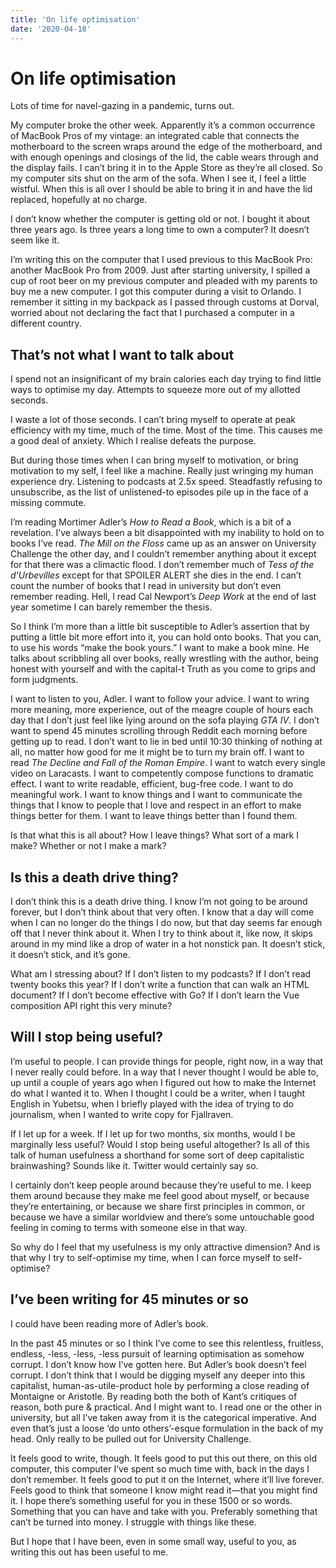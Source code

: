 ```yaml
---
title: 'On life optimisation'
date: '2020-04-18'
---
```


# On life optimisation
Lots of time for navel-gazing in a pandemic, turns out.

My computer broke the other week. Apparently it’s a common occurrence of MacBook Pros of my vintage: an integrated cable that connects the motherboard to the screen wraps around the edge of the motherboard, and with enough openings and closings of the lid, the cable wears through and the display fails. I can’t bring it in to the Apple Store as they’re all closed. So my computer sits shut on the arm of the sofa. When I see it, I feel a little wistful. When this is all over I should be able to bring it in and have the lid replaced, hopefully at no charge.

I don’t know whether the computer is getting old or not. I bought it about three years ago. Is three years a long time to own a computer? It doesn’t seem like it.

I’m writing this on the computer that I used previous to this MacBook Pro: another MacBook Pro from 2009. Just after starting university, I spilled a cup of root beer on my previous computer and pleaded with my parents to buy me a new computer. I got this computer during a visit to Orlando. I remember it sitting in my backpack as I passed through customs at Dorval, worried about not declaring the fact that I purchased a computer in a different country.

## That’s not what I want to talk about
I spend not an insignificant of my brain calories each day trying to find little ways to optimise my day. Attempts to squeeze more out of my allotted seconds.

I waste a lot of those seconds. I can’t bring myself to operate at peak efficiency with my time, much of the time. Most of the time. This causes me a good deal of anxiety. Which I realise defeats the purpose.

But during those times when I can bring myself to motivation, or bring motivation to my self, I feel like a machine. Really just wringing my human experience dry. Listening to podcasts at 2.5x speed. Steadfastly refusing to unsubscribe, as the list of unlistened-to episodes pile up in the face of a missing commute.

I’m reading Mortimer Adler’s _How to Read a Book_, which is a bit of a revelation. I’ve always been a bit disappointed with my inability to hold on to books I’ve read. _The Mill on the Floss_ came up as an answer on University Challenge the other day, and I couldn’t remember anything about it except for that there was a climactic flood. I don’t remember much of _Tess of the d’Urbevilles_ except for that SPOILER ALERT she dies in the end. I can’t count the number of books that I read in university but don’t even remember reading. Hell, I read Cal Newport’s _Deep Work_ at the end of last year sometime I can barely remember the thesis.

So I think I’m more than a little bit susceptible to Adler’s assertion that by putting a little bit more effort into it, you can hold onto books. That you can, to use his words “make the book yours.” I want to make a book mine. He talks about scribbling all over books, really wrestling with the author, being honest with yourself and with the capital-t Truth as you come to grips and form judgments.

I want to listen to you, Adler. I want to follow your advice. I want to wring more meaning, more experience, out of the meagre couple of hours each day that I don’t just feel like lying around on the sofa playing _GTA IV_. I don’t want to spend 45 minutes scrolling through Reddit each morning before getting up to read. I don’t want to lie in bed until 10:30 thinking of nothing at all, no matter how good for me it might be to turn my brain off. I want to read _The Decline and Fall of the Roman Empire_. I want to watch every single video on Laracasts. I want to competently compose functions to dramatic effect. I want to write readable, efficient, bug-free code. I want to do meaningful work. I want to know things and I want to communicate the things that I know to people that I love and respect in an effort to make things better for them. I want to leave things better than I found them.

Is that what this is all about? How I leave things? What sort of a mark I make? Whether or not I make a mark?

## Is this a death drive thing?
I don’t think this is a death drive thing. I know I’m not going to be around forever, but I don’t think about that very often. I know that a day will come when I can no longer do the things I do now, but that day seems far enough off that I never think about it. When I try to think about it, like now, it skips around in my mind like a drop of water in a hot nonstick pan. It doesn’t stick, it doesn’t stick, and it’s gone.

What am I stressing about? If I don’t listen to my podcasts? If I don’t read twenty books this year? If I don’t write a function that can walk an HTML document? If I don’t become effective with Go? If I don’t learn the Vue composition API right this very minute?

## Will I stop being useful?
I’m useful to people. I can provide things for people, right now, in a way that I never really could before. In a way that I never thought I would be able to, up until a couple of years ago when I figured out how to make the Internet do what I wanted it to. When I thought I could be a writer, when I taught English in Yubetsu, when I briefly played with the idea of trying to do journalism, when I wanted to write copy for Fjallraven.

If I let up for a week. If I let up for two months, six months, would I be marginally less useful? Would I stop being useful altogether? Is all of this talk of human usefulness a shorthand for some sort of deep capitalistic brainwashing? Sounds like it. Twitter would certainly say so.

I certainly don’t keep people around because they’re useful to me. I keep them around because they make me feel good about myself, or because they’re entertaining, or because we share first principles in common, or because we have a similar worldview and there’s some untouchable good feeling in coming to terms with someone else in that way.

So why do I feel that my usefulness is my only attractive dimension? And is that why I try to self-optimise my time, when I can force myself to self-optimise?

## I’ve been writing for 45 minutes or so
I could have been reading more of Adler’s book.

In the past 45 minutes or so I think I’ve come to see this relentless, fruitless, endless, -less, -less, -less pursuit of learning optimisation as somehow corrupt. I don’t know how I’ve gotten here. But Adler’s book doesn’t feel corrupt. I don’t think that I would be digging myself any deeper into this capitalist, human-as-utile-product hole by performing a close reading of Montaigne or Aristotle. By reading both the both of Kant’s critiques of reason, both pure & practical. And I might want to. I read one or the other in university, but all I’ve taken away from it is the categorical imperative. And even that’s just a loose ‘do unto others’-esque formulation in the back of my head. Only really to be pulled out for University Challenge.

It feels good to write, though. It feels good to put this out there, on this old computer, this computer I’ve spent so much time with, back in the days I don’t remember. It feels good to put it on the Internet, where it’ll live forever. Feels good to think that someone I know might read it—that you might find it. I hope there’s something useful for you in these 1500 or so words. Something that you can have and take with you. Preferably something that can’t be turned into money. I struggle with things like these.

But I hope that I have been, even in some small way, useful to you, as writing this out has been useful to me.